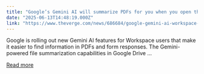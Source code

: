 ```yaml
---
title: "Google’s Gemini AI will summarize PDFs for you when you open them"
date: "2025-06-13T14:48:19.000Z"
link: "https://www.theverge.com/news/686684/google-gemini-ai-workspace-pdf-form-summary-features"
---
```


Google is rolling out new Gemini AI features for Workspace users that make it easier to find information in PDFs and form responses. The Gemini-powered file summarization capabilities in Google Drive ...

[Read more](https://www.theverge.com/news/686684/google-gemini-ai-workspace-pdf-form-summary-features)
